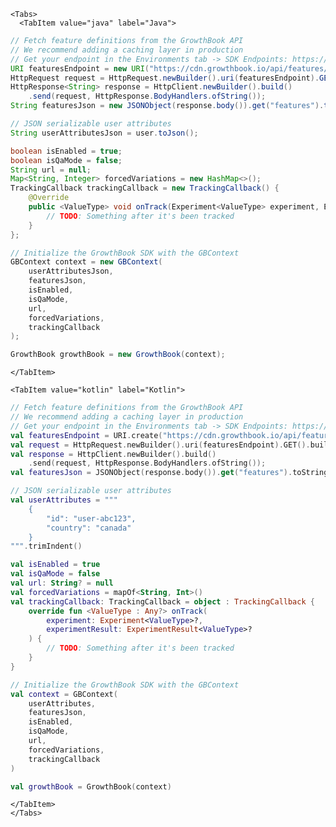 
```mdx-code-block
<Tabs>
  <TabItem value="java" label="Java">
```

```java
// Fetch feature definitions from the GrowthBook API
// We recommend adding a caching layer in production
// Get your endpoint in the Environments tab -> SDK Endpoints: https://app.growthbook.io/environments
URI featuresEndpoint = new URI("https://cdn.growthbook.io/api/features/<environment_key>");
HttpRequest request = HttpRequest.newBuilder().uri(featuresEndpoint).GET().build();
HttpResponse<String> response = HttpClient.newBuilder().build()
    .send(request, HttpResponse.BodyHandlers.ofString());
String featuresJson = new JSONObject(response.body()).get("features").toString();

// JSON serializable user attributes
String userAttributesJson = user.toJson();

boolean isEnabled = true;
boolean isQaMode = false;
String url = null;
Map<String, Integer> forcedVariations = new HashMap<>();
TrackingCallback trackingCallback = new TrackingCallback() {
    @Override
    public <ValueType> void onTrack(Experiment<ValueType> experiment, ExperimentResult<ValueType> experimentResult) {
        // TODO: Something after it's been tracked
    }
};

// Initialize the GrowthBook SDK with the GBContext
GBContext context = new GBContext(
    userAttributesJson,
    featuresJson,
    isEnabled,
    isQaMode,
    url,
    forcedVariations,
    trackingCallback
);

GrowthBook growthBook = new GrowthBook(context);
```

```mdx-code-block
</TabItem>

<TabItem value="kotlin" label="Kotlin">
```

```kotlin
// Fetch feature definitions from the GrowthBook API
// We recommend adding a caching layer in production
// Get your endpoint in the Environments tab -> SDK Endpoints: https://app.growthbook.io/environments
val featuresEndpoint = URI.create("https://cdn.growthbook.io/api/features/<environment_key>")
val request = HttpRequest.newBuilder().uri(featuresEndpoint).GET().build();
val response = HttpClient.newBuilder().build()
    .send(request, HttpResponse.BodyHandlers.ofString());
val featuresJson = JSONObject(response.body()).get("features").toString()

// JSON serializable user attributes
val userAttributes = """
    {
        "id": "user-abc123",
        "country": "canada"
    }
""".trimIndent()

val isEnabled = true
val isQaMode = false
val url: String? = null
val forcedVariations = mapOf<String, Int>()
val trackingCallback: TrackingCallback = object : TrackingCallback {
    override fun <ValueType : Any?> onTrack(
        experiment: Experiment<ValueType>?,
        experimentResult: ExperimentResult<ValueType>?
    ) {
        // TODO: Something after it's been tracked
    }
}

// Initialize the GrowthBook SDK with the GBContext
val context = GBContext(
    userAttributes,
    featuresJson,
    isEnabled,
    isQaMode,
    url,
    forcedVariations,
    trackingCallback
)

val growthBook = GrowthBook(context)
```

```mdx-code-block
</TabItem>
</Tabs>
```
